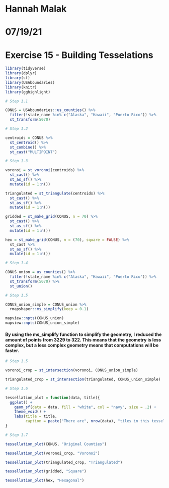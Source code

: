 # Hannah Malak
# 07/19/21
# Exercise 15 - Building Tesselations

```r

library(tidyverse)
library(dplyr)
library(sf)
library(USAboundaries)
library(knitr)
library(gghighlight)

# Step 1.1

CONUS = USAboundaries::us_counties() %>% 
  filter(!state_name %in% c("Alaska", "Hawaii", "Puerto Rico")) %>% 
  st_transform(5070)

# Step 1.2

centroids = CONUS %>% 
  st_centroid() %>% 
  st_combine() %>% 
  st_cast("MULTIPOINT")

# Step 1.3

voronoi = st_voronoi(centroids) %>% 
  st_cast() %>% 
  st_as_sf() %>% 
  mutate(id = 1:n())

triangulated = st_triangulate(centroids) %>% 
  st_cast() %>% 
  st_as_sf() %>% 
  mutate(id = 1:n())

gridded = st_make_grid(CONUS, n = 70) %>% 
  st_cast() %>% 
  st_as_sf() %>% 
  mutate(id = 1:n())

hex = st_make_grid(CONUS, n = (70), square = FALSE) %>% 
  st_cast %>% 
  st_as_sf() %>% 
  mutate(id = 1:n())

# Step 1.4

CONUS_union = us_counties() %>% 
  filter(!state_name %in% c("Alaska", "Hawaii", "Puerto Rico")) %>% 
  st_transform(5070) %>% 
  st_union()

# Step 1.5

CONUS_union_simple = CONUS_union %>% 
  rmapshaper::ms_simplify(keep = 0.1)

mapview::npts(CONUS_union)
mapview::npts(CONUS_union_simple)

```

#### By using the ms_simplify function to simplify the geometry, I reduced the amount of points from 3229 to 322. This means that the geometry is less complex, but a less complex geometry means that computations will be faster.

```r

# Step 1.5

voronoi_crop = st_intersection(voronoi, CONUS_union_simple)

triangulated_crop = st_intersection(triangulated, CONUS_union_simple)

# Step 1.6

tessellation_plot = function(data, title){
  ggplot() +
    geom_sf(data = data, fill = "white", col = "navy", size = .2) +
    theme_void() +
    labs(title = title,
         caption = paste("There are", nrow(data), "tiles in this tessellation."))
}

# Step 1.7

tessellation_plot(CONUS, "Original Counties")

tessellation_plot(voronoi_crop, "Voronoi")

tessellation_plot(triangulated_crop, "Triangulated")

tessellation_plot(gridded, "Square")

tessellation_plot(hex, "Hexagonal")

```


